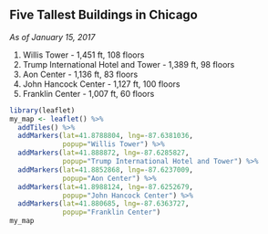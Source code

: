 
## Five Tallest Buildings in Chicago
*As of January 15, 2017*


1. Willis Tower - 1,451 ft, 108 floors
2. Trump International Hotel and Tower - 1,389 ft, 98 floors
3. Aon Center - 1,136 ft, 83 floors
4. John Hancock Center - 1,127 ft, 100 floors
5. Franklin Center - 1,007 ft, 60 floors


```r
library(leaflet)
my_map <- leaflet() %>%
  addTiles() %>%
  addMarkers(lat=41.8788804, lng=-87.6381036,
             popup="Willis Tower") %>%
  addMarkers(lat=41.888872, lng=-87.6285827,
             popup="Trump International Hotel and Tower") %>%
  addMarkers(lat=41.8852868, lng=-87.6237009,
             popup="Aon Center") %>%
  addMarkers(lat=41.8988124, lng=-87.6252679,
             popup="John Hancock Center") %>%
  addMarkers(lat=41.880685, lng=-87.6363727,
             popup="Franklin Center")
my_map
```




